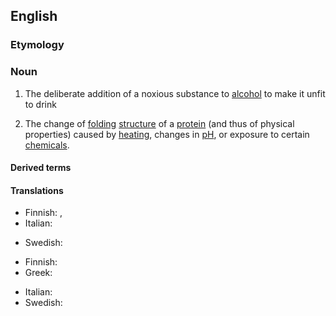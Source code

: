 {{also|dénaturation}}

==English==
{{wikipedia}}

===Etymology===
{{suffix|en|denature|ation}}

===Noun===
{{en-noun|~}}

# The deliberate addition of a noxious substance to [[alcohol]] to make it unfit to drink
# {{lb|en|biochemistry}} The change of [[folding]] [[structure]] of a [[protein]] (and thus of physical properties) caused by [[heating]], changes in [[pH]], or exposure to certain [[chemical]]s.

====Derived terms====
{{der3|en
|codenaturation
|denaturational
|electrodenaturation
|predenaturation
|thermodenaturation}}

====Translations====
{{trans-top|addition of a noxious substance to alcohol}}
* Finnish: {{t+|fi|denaturointi}}, {{t+|fi|denaturoiminen}}
* Italian: {{t+|it|denaturazione|f}}
{{trans-mid}}
* Swedish: {{t|sv|denaturering|c}}
{{trans-bottom}}

{{trans-top|change of folding structure of a protein}}
* Finnish: {{t|fi|denaturoituminen}}
* Greek: {{t+|el|μετουσίωση|f}}
{{trans-mid}}
* Italian: {{t+|it|denaturazione|f}}
* Swedish: {{t|sv|denaturering|c}}
{{trans-bottom}}